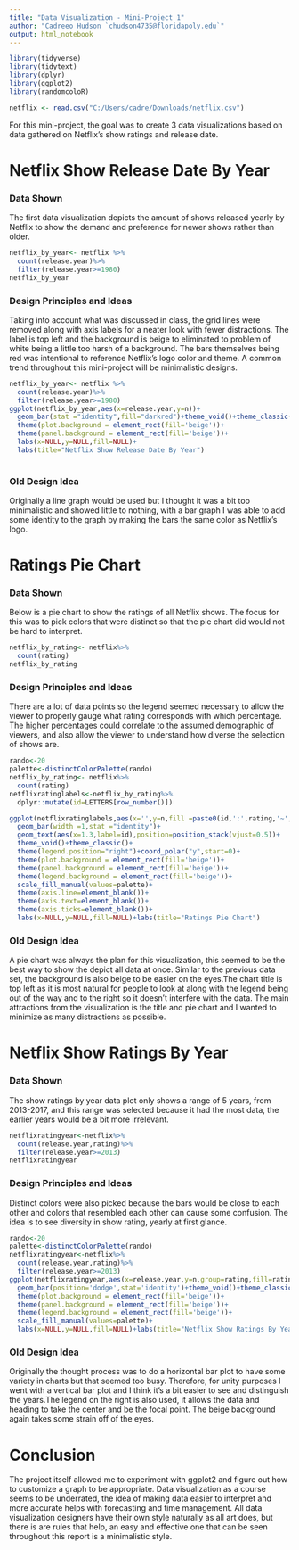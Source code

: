 ---
title: "Data Visualization - Mini-Project 1"
author: "Cadreeo Hudson `chudson4735@floridapoly.edu`"
output: html_notebook
---

```{r}
library(tidyverse)
library(tidytext)
library(dplyr)
library(ggplot2)
library(randomcoloR)
```
```{r}
netflix <- read.csv("C:/Users/cadre/Downloads/netflix.csv") 
```
For this mini-project, the goal was to create 3 data visualizations based on data gathered on Netflix's show ratings and release date.


# Netflix Show Release Date By Year

### Data Shown
The first data visualization depicts the amount of shows released yearly by Netflix to show the demand and preference for newer shows rather than older. 
```{r}
netflix_by_year<- netflix %>%
  count(release.year)%>%
  filter(release.year>=1980)
netflix_by_year
```


### Design Principles and Ideas
Taking into account what was discussed in class, the grid lines were removed along with axis labels for a neater look with fewer distractions. The label is top left and the background is beige to eliminated to problem of white being a little too harsh of a background. The bars themselves being red was intentional to reference Netflix's logo color and theme. A common trend throughout this mini-project will be minimalistic designs. 


```{r}
netflix_by_year<- netflix %>%
  count(release.year)%>%
  filter(release.year>=1980)
ggplot(netflix_by_year,aes(x=release.year,y=n))+
  geom_bar(stat ="identity",fill="darkred")+theme_void()+theme_classic()+
  theme(plot.background = element_rect(fill='beige'))+
  theme(panel.background = element_rect(fill='beige'))+
  labs(x=NULL,y=NULL,fill=NULL)+
  labs(title="Netflix Show Release Date By Year")
  
```
### Old Design Idea
Originally a line graph would be used but I thought it was a bit too minimalistic and showed little to nothing, with a bar graph I was able to add some identity to the graph by making the bars the same color as Netflix's logo.


# Ratings Pie Chart

### Data Shown
Below is a pie chart to show the ratings of all Netflix shows. The focus for this was to pick colors that were distinct so that the pie chart did would not be hard to interpret. 
```{r}
netflix_by_rating<- netflix%>%
  count(rating)
netflix_by_rating
```


### Design Principles and Ideas
There are a lot of data points so the legend seemed necessary to allow the viewer to  properly gauge what rating corresponds with which percentage. The higher percentages could correlate to the assumed demographic of viewers, and also allow the viewer to understand how diverse the selection of shows are. 


```{r}
rando<-20
palette<-distinctColorPalette(rando)
netflix_by_rating<- netflix%>%
  count(rating)
netflixratinglabels<-netflix_by_rating%>%
  dplyr::mutate(id=LETTERS[row_number()])

ggplot(netflixratinglabels,aes(x='',y=n,fill =paste0(id,':',rating,'~',round(n/sum(n)*100),'%')))+
  geom_bar(width =1,stat ="identity")+ 
  geom_text(aes(x=1.3,label=id),position=position_stack(vjust=0.5))+
  theme_void()+theme_classic()+
  theme(legend.position="right")+coord_polar("y",start=0)+
  theme(plot.background = element_rect(fill='beige'))+
  theme(panel.background = element_rect(fill='beige'))+
  theme(legend.background = element_rect(fill='beige'))+
  scale_fill_manual(values=palette)+
  theme(axis.line=element_blank())+
  theme(axis.text=element_blank())+
  theme(axis.ticks=element_blank())+
  labs(x=NULL,y=NULL,fill=NULL)+labs(title="Ratings Pie Chart")
```
### Old Design Idea
A pie chart was always the plan for this visualization, this seemed to be the best way to show the depict all data at once. Similar to the previous data set, the background is also beige to be easier on the eyes.The chart title is top left as it is most natural for people to look at along with the legend being out of the way and to the right so it doesn't interfere with the data. The main attractions from the visualization is the title and pie chart and I wanted to minimize as many distractions as possible. 

# Netflix Show Ratings By Year

### Data Shown
The show ratings by year data plot only shows a range of 5 years, from 2013-2017, and this range was selected because it had the most data, the earlier years would be a bit more irrelevant. 
```{r}
netflixratingyear<-netflix%>%
  count(release.year,rating)%>%
  filter(release.year>=2013)
netflixratingyear
```


### Design Principles and Ideas
Distinct colors were also picked because the bars would be close to each other and colors that resembled each other can cause some confusion. The idea is to see diversity in show rating, yearly at first glance.


```{r}
rando<-20
palette<-distinctColorPalette(rando)
netflixratingyear<-netflix%>%
  count(release.year,rating)%>%
  filter(release.year>=2013)
ggplot(netflixratingyear,aes(x=release.year,y=n,group=rating,fill=rating))+
  geom_bar(position='dodge',stat='identity')+theme_void()+theme_classic()+
  theme(plot.background = element_rect(fill='beige'))+
  theme(panel.background = element_rect(fill='beige'))+
  theme(legend.background = element_rect(fill='beige'))+
  scale_fill_manual(values=palette)+
  labs(x=NULL,y=NULL,fill=NULL)+labs(title="Netflix Show Ratings By Year")
```
### Old Design Idea
Originally the thought process was to do a horizontal bar plot to have some variety in charts but that seemed too busy. Therefore, for unity purposes I went with a vertical bar plot and I think it's a bit easier to see and distinguish the years.The legend on the right is also used, it allows the data and heading to take the center and be the focal point. The beige background again takes some strain off of the eyes. 

# Conclusion
The project itself allowed me to experiment with ggplot2 and figure out how to customize a graph to be appropriate. Data visualization as a course seems to be underrated, the idea of making data easier to interpret and more accurate helps with forecasting and time management. All data visualization designers have their own style naturally as all art does, but there is are rules that help, an easy and effective one that can be seen throughout this report is a minimalistic style.

